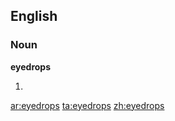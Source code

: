 ==English==

===Noun===
'''eyedrops'''

# {{plural of|[[eyedrop]]}}

[[ar:eyedrops]]
[[ta:eyedrops]]
[[zh:eyedrops]]